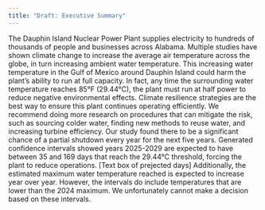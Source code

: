 ```yaml
---
title: "Draft: Executive Summary"
---
```


The Dauphin Island Nuclear Power Plant supplies electricity to hundreds of thousands of people and businesses across Alabama. Multiple studies have shown climate change to increase the average air temperature across the globe, in turn increasing ambient water temperature. This increasing water temperature in the Gulf of Mexico around Dauphin Island could harm the plant's ability to run at full capacity. In fact, any time the surrounding water temperature reaches 85°F (29.44°C), the plant must run at half power to reduce negative environmental effects. 
Climate resilience strategies are the best way to ensure this plant continues operating efficiently. We recommend doing more research on procedures that can mitigate the risk, such as sourcing colder water, finding new methods to reuse water, and increasing turbine efficiency.
Our study found there to be a significant chance of a partial shutdown every year for the next five years. Generated confidence intervals showed years 2025-2029 are expected to have between 35 and 169 days that reach the 29.44°C threshold, forcing the plant to reduce operations. [Text box of prejected days] 
Additionally, the estimated maximum water temperature reached is expected to increase year over year. However, the intervals do include temperatures that are lower than the 2024 maximum. 
We unfortunately cannot make a decision based on these intervals. 
